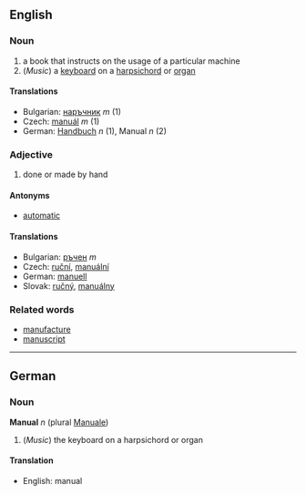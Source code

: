 ==English==

===Noun===

# a book that instructs on the usage of a particular machine
# (''Music'') a [[keyboard]] on a [[harpsichord]] or [[organ]]

====Translations====

*Bulgarian: [[наръчник]] ''m'' (1)
*Czech: [[manuál]] ''m'' (1)
*German: [[Handbuch]] ''n'' (1), Manual ''n'' (2)

===Adjective===

# done or made by hand

====Antonyms====

*[[automatic]]

====Translations====

*Bulgarian: [[ръчен]] ''m''
*Czech:  [[ruční]], [[manuální]]
*German: [[manuell]]
*Slovak:  [[ručný]], [[manuálny]]

===Related words===

*[[manufacture]]
*[[manuscript]]

----
==German==
===Noun===
'''Manual''' ''n'' (plural [[Manuale]])

# (''Music'') the keyboard on a harpsichord or organ

====Translation====
*English: manual